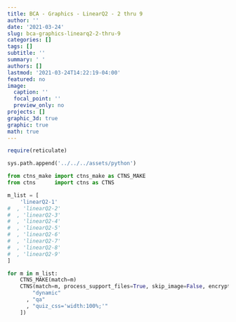 ```yaml
---
title: BCA - Graphics - LinearQ2 - 2 thru 9
author: ''
date: '2021-03-24'
slug: bca-graphics-linearq2-2-thru-9
categories: []
tags: []
subtitle: ''
summary: ' '
authors: []
lastmod: '2021-03-24T14:22:19-04:00'
featured: no
image:
  caption: ''
  focal_point: ''
  preview_only: no
projects: []
graphic_3d: true
graphic: true
math: true
---
```

```r
require(reticulate)
```

```python
sys.path.append('../../../assets/python')

from ctns_make import ctns_make as CTNS_MAKE
from ctns      import ctns as CTNS
```

```python
m_list = [
    'linearQ2-1'
#  , 'linearQ2-2'
#  , 'linearQ2-3'
#  , 'linearQ2-4'
#  , 'linearQ2-5'
#  , 'linearQ2-6'
#  , 'linearQ2-7'
#  , 'linearQ2-8'
#  , 'linearQ2-9'
]

for m in m_list:
    CTNS_MAKE(match=m)
    CTNS(match=m, process_support_files=True, skip_image=False, encrypt=False, image_target=m, write_image=True, opt_ctns = [ 
        "dynamic"
      , "qa"
      , "quiz_css='width:100%;'"
    ])
```
